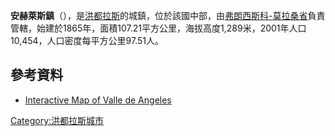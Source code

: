 {{Infobox settlement
|official_name          = Valle de Ángeles
|subdivision_type       = 国家
|subdivision_name       = {{flag|Honduras}}
|subdivision_type1      = [[省_(法语区划名)|省]]
|subdivision_name1      = [[弗朗西斯科-莫拉桑省|弗朗西斯科-莫拉桑省]]
|subdivision_type2      = {{tsl|en|Municipalities of Honduras||自治市}}
|subdivision_name2      = Valle de Ángeles
|government_type        = 民主自治市
|established_title      = 设市
|established_date       = {{start date and age|1865|1|5|df=yes}}
|image_skyline          = Valle de Angeles Honduras street cropped.jpg
|image_caption          = 
|pushpin_map            = Honduras
|pushpin_map_caption    =在洪都拉斯的位置
|area_total_km2         = 107
|population_as_of       = 2015
|population_note        =
|population_total       = 17652
|population_density_km2 = auto
|blank_name             = [[柯本气候分类法|气候]]
|blank_info             = [[海洋性气候|海洋性气候]]
|coordinates            = {{coord|14|9|N|87|2|W|region:HN|display=it}}
}}
'''安赫萊斯鎮'''（{{lang-es|Valle de Ángeles}}），是[[洪都拉斯|洪都拉斯]]的城鎮，位於該國中部，由[[弗朗西斯科-莫拉桑省|弗朗西斯科-莫拉桑省]]負責管轄，始建於1865年，面積107.21平方公里，海拔高度1,289米，2001年人口10,454，人口密度每平方公里97.51人。

==參考資料==
* [http://www.infohn.com/valledeangeles/ Interactive Map of Valle de Angeles] {{Wayback|url=http://www.infohn.com/valledeangeles/ |date=20200115200313 }}

{{Honduras-geo-stub}}
[[Category:洪都拉斯城市|Category:洪都拉斯城市]]